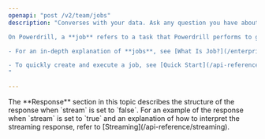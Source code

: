 ```yaml
---
openapi: "post /v2/team/jobs"
description: "Converses with your data. Ask any question you have about your data and get insights instantly. 

On Powerdrill, a **job** refers to a task that Powerdrill performs to generate a response based on your request (e.g., a prompt or other workflows). Powerdrill Enterprise supports two types of jobs: **general jobs** and **data agent jobs**. Currently, only general jobs are available, so make sure the **x-pd-api-agent-id** header is set to **GENERAL**.  

- For an in-depth explanation of **jobs**, see [What Is Job?](/enterprise/what-is-job).  

- To quickly create and execute a job, see [Quick Start](/api-reference/quick-start-for-general).
"

---
```



<Tip>
 The **Response** section in this topic describes the structure of the response when `stream` is set to `false`. For an example of the response when `stream` is set to `true` and an explanation of how to interpret the streaming response, refer to [Streaming](/api-reference/streaming).
</Tip>


